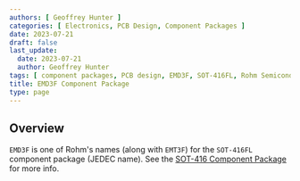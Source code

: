 ```yaml
---
authors: [ Geoffrey Hunter ]
categories: [ Electronics, PCB Design, Component Packages ]
date: 2023-07-21
draft: false
last_update:
  date: 2023-07-21
  author: Geoffrey Hunter
tags: [ component packages, PCB design, EMD3F, SOT-416FL, Rohm Semiconductor ]
title: EMD3F Component Package
type: page
---
```



## Overview

`EMD3F` is one of Rohm's names (along with `EMT3F`) for the `SOT-416FL` component package (JEDEC name). See the [SOT-416 Component Package](/pcb-design/component-packages/sot-416-component-package/) for more info. 
